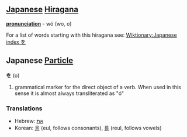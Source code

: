 == [[Japanese]] [[Hiragana]] ==
'''[[pronunciation]]''' - wó (wo, o)

For a list of words starting with this hiragana see: [[Wiktionary:Japanese index を]]

==Japanese [[Particle]]==
'''を''' (o)

# grammatical marker for the direct object of a verb.  When used in this sense it is almost always transliterated as "ó"

===Translations===
*Hebrew: [[את]]
*Korean: [[을]] (eul, follows consonants), [[를]] (reul, follows vowels)
